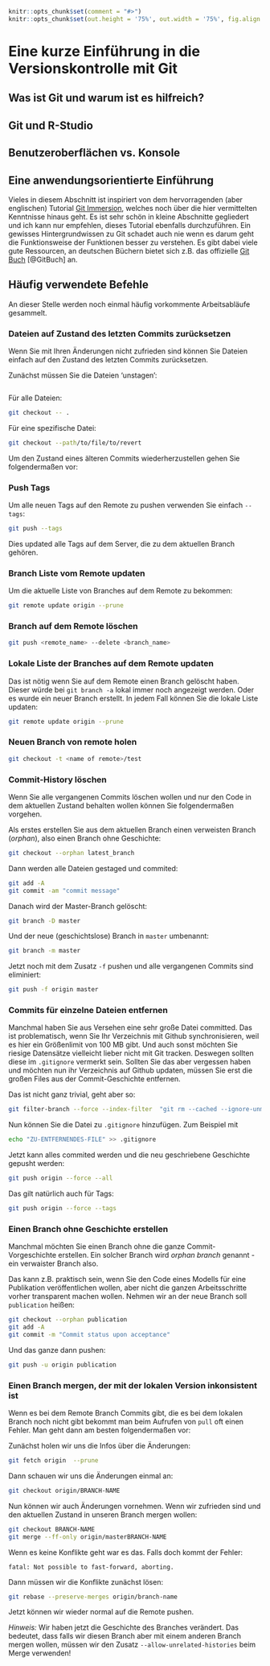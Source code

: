 
```r
knitr::opts_chunk$set(comment = "#>")
knitr::opts_chunk$set(out.height = '75%', out.width = '75%', fig.align = 'center') 
```

# Eine kurze Einführung in die Versionskontrolle mit Git

## Was ist Git und warum ist es hilfreich?

## Git und R-Studio

## Benutzeroberflächen vs. Konsole

## Eine anwendungsorientierte Einführung 

Vieles in diesem Abschnitt ist inspiriert von dem hervorragenden (aber englischen)
Tutorial [Git Immersion](http://gitimmersion.com/), welches noch über die hier 
vermittelten Kenntnisse hinaus geht. 
Es ist sehr schön in kleine Abschnitte gegliedert und ich kann nur empfehlen,
dieses Tutorial ebenfalls durchzuführen.
Ein gewisses Hintergrundwissen zu Git schadet auch nie wenn es darum geht 
die Funktionsweise der Funktionen besser zu verstehen. 
Es gibt dabei viele gute Ressourcen, an deutschen Büchern bietet sich z.B.
das offizielle [Git Buch](https://git-scm.com/book/de/v2) [@GitBuch] an.

## Häufig verwendete Befehle {#git-befehle}

An dieser Stelle werden noch einmal häufig vorkommente Arbeitsabläufe gesammelt.

### Dateien auf Zustand des letzten Commits zurücksetzen

Wenn Sie mit Ihren Änderungen nicht zufrieden sind können Sie Dateien einfach
auf den Zustand des letzten Commits zurücksetzen.

Zunächst müssen Sie die Dateien 'unstagen':

```bash

```


Für alle Dateien:

```bash
git checkout -- .
```


Für eine spezifische Datei:

```bash
git checkout --path/to/file/to/revert
```

Um den Zustand eines älteren Commits wiederherzustellen gehen Sie folgendermaßen
vor:


### Push Tags

Um alle neuen Tags auf den Remote zu pushen verwenden Sie einfach `--tags`:

```bash
git push --tags
```

Dies updated alle Tags auf dem Server, die zu dem aktuellen Branch gehören.

### Branch Liste vom Remote updaten

Um die aktuelle Liste von Branches auf dem Remote zu bekommen:

```bash
git remote update origin --prune
```


### Branch auf dem Remote löschen

```bash
git push <remote_name> --delete <branch_name>
```


### Lokale Liste der Branches auf dem Remote updaten

Das ist nötig wenn Sie auf dem Remote einen Branch gelöscht haben.
Dieser würde bei `git branch -a` lokal immer noch angezeigt werden.
Oder es wurde ein neuer Branch erstellt.
In jedem Fall können Sie die lokale Liste updaten:

```bash
git remote update origin --prune
```

### Neuen Branch von remote holen

```bash
git checkout -t <name of remote>/test
```



### Commit-History löschen

Wenn Sie alle vergangenen Commits löschen wollen und nur den Code in dem 
aktuellen Zustand behalten wollen können Sie folgendermaßen vorgehen.

Als erstes erstellen Sie aus dem aktuellen Branch einen verweisten Branch (*orphan*),
also einen Branch ohne Geschichte:

```bash
git checkout --orphan latest_branch
```

Dann werden alle Dateien gestaged und commited:

```bash
git add -A
git commit -am "commit message"
```

Danach wird der Master-Branch gelöscht:

```bash
git branch -D master
```

Und der neue (geschichtslose) Branch in `master` umbenannt:

```bash
git branch -m master
```

Jetzt noch mit dem Zusatz `-f` pushen und alle vergangenen Commits sind eliminiert:

```bash
git push -f origin master
```

### Commits für einzelne Dateien entfernen

Manchmal haben Sie aus Versehen eine sehr große Datei committed. 
Das ist problematisch, wenn Sie Ihr Verzeichnis mit Github synchronisieren, weil
es hier ein Größenlimit von 100 MB gibt. 
Und auch sonst möchten Sie riesige Datensätze vielleicht lieber nicht mit Git
tracken. 
Deswegen sollten diese im `.gitignore` vermerkt sein.
Sollten Sie das aber vergessen haben und möchten nun ihr Verzeichnis 
auf Github updaten, müssen Sie erst die großen Files aus der Commit-Geschichte
entfernen.

Das ist nicht ganz trivial, geht aber so:

```bash
git filter-branch --force --index-filter  "git rm --cached --ignore-unmatch PATH-TO-FILE"  --prune-empty --tag-name-filter cat -- --all
```


Nun können Sie die Datei zu `.gitignore` hinzufügen.
Zum Beispiel mit

```bash
echo "ZU-ENTFERNENDES-FILE" >> .gitignore
```

Jetzt kann alles commited werden und die neu geschriebene Geschichte gepusht 
werden:

```bash
git push origin --force --all
```

Das gilt natürlich auch für Tags:

```bash
git push origin --force --tags
```

### Einen Branch ohne Geschichte erstellen

Manchmal möchten Sie einen Branch ohne die ganze Commit-Vorgeschichte erstellen.
Ein solcher Branch wird *orphan branch* genannt - ein verwaister Branch also.

Das kann z.B. praktisch sein, wenn Sie den Code eines Modells für eine 
Publikation veröffentlichen wollen, aber nicht die ganzen Arbeitsschritte vorher
transparent machen wollen.
Nehmen wir an der neue Branch soll `publication` heißen:

```bash
git checkout --orphan publication
git add -A
git commit -m "Commit status upon acceptance"
```

Und das ganze dann pushen:

```bash
git push -u origin publication
```


### Einen Branch mergen, der mit der lokalen Version inkonsistent ist

Wenn es bei dem Remote Branch Commits gibt, die es bei dem lokalen Branch noch
nicht gibt bekommt man beim Aufrufen von `pull` oft einen Fehler.
Man geht dann am besten folgendermaßen vor:

Zunächst holen wir uns die Infos über die Änderungen:

```bash
git fetch origin  --prune
```

Dann schauen wir uns die Änderungen einmal an:

```bash
git checkout origin/BRANCH-NAME
```

Nun können wir auch Änderungen vornehmen. 
Wenn wir zufrieden sind und den aktuellen Zustand in unseren Branch mergen wollen:

```bash
git checkout BRANCH-NAME
git merge --ff-only origin/masterBRANCH-NAME
```

Wenn es keine Konflikte geht war es das. Falls doch kommt der Fehler:

```
fatal: Not possible to fast-forward, aborting.
``` 

Dann müssen wir die Konflikte zunächst lösen:

```bash
git rebase --preserve-merges origin/branch-name
```

Jetzt können wir wieder normal auf die Remote pushen.

*Hinweis:* Wir haben jetzt die Geschichte des Branches verändert. Das bedeutet,
dass falls wir diesen Branch aber mit einem anderen Branch mergen wollen,
müssen wir den Zusatz `--allow-unrelated-histories` beim Merge verwenden!


